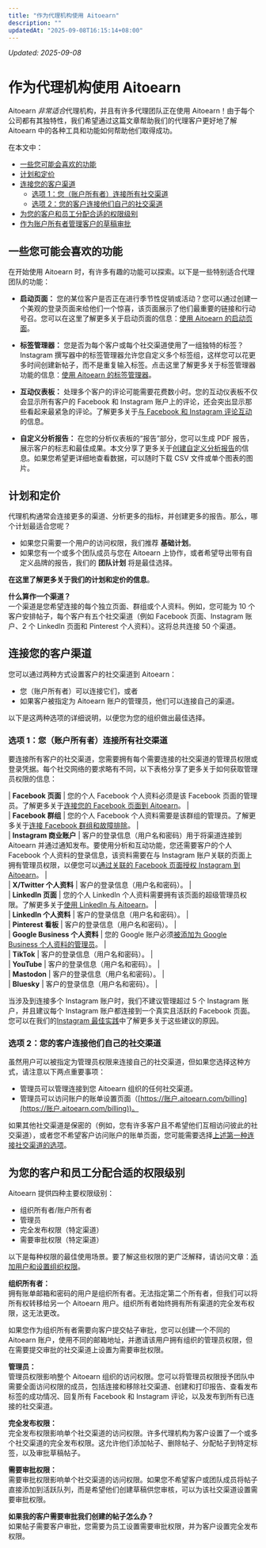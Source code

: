 ```yaml
---
title: "作为代理机构使用 Aitoearn"
description: ""
updatedAt: "2025-09-08T16:15:14+08:00"
---
```

<!-- UPDATED_AT -->
_Updated: 2025-09-08_

# 作为代理机构使用 Aitoearn

Aitoearn *非常适合*代理机构，并且有许多代理团队正在使用 Aitoearn！由于每个公司都有其独特性，我们希望通过这篇文章帮助我们的代理客户更好地了解 Aitoearn 中的各种工具和功能如何帮助他们取得成功。

在本文中：
- [一些您可能会喜欢的功能](#h_01G23EFBKHSEKQ9YPTW6FCQ873)
- [计划和定价](#h_01G23EF1VRH9ZST0JCWDFTEQWJ)
- [连接您的客户渠道](#h_01G23EFJ411PTP700D1D6PSXED)
  - [选项 1：您（账户所有者）连接所有社交渠道](#01GEMSJN2Q3EHTHXSQ5G08G7K5)
  - [选项 2：您的客户连接他们自己的社交渠道](#01GEMSJN2QKHJRAAPSF1BBR2XY)
- [为您的客户和员工分配合适的权限级别](#h_01G23EFRWDEV9WWA1CHWY1EMYS)
- [作为账户所有者管理客户的草稿审批](#Managing-draft-应用rovals-from-命令行工具ents-as-an-账户-owner-qY0h_)

## 一些您可能会喜欢的功能

在开始使用 Aitoearn 时，有许多有趣的功能可以探索。以下是一些特别适合代理团队的功能：

- **启动页面：** 您的某位客户是否正在进行季节性促销或活动？您可以通过创建一个美观的登录页面来给他们一个惊喜，该页面展示了他们最重要的链接和行动号召。您可以在这里了解更多关于启动页面的信息：[使用 Aitoearn 的启动页面](https://aitoearn.帮助scoutdocs.com/article/664-using-启动-page-与-aitoearn)。

- **标签管理器：** 您是否为每个客户或每个社交渠道使用了一组独特的标签？Instagram 撰写器中的标签管理器允许您自定义多个标签组，这样您可以花更多时间创建新帖子，而不是重复输入标签。点击这里了解更多关于标签管理器功能的信息：[使用 Aitoearn 的标签管理器](https://aitoearn.帮助scoutdocs.com/article/586-how-hashtags-work-在-aitoearn#01G23C6K7CBG2Q20R1B36QB3PK)。

- **互动仪表板：** 处理多个客户的评论可能需要花费数小时。您的互动仪表板不仅会显示所有客户的 Facebook 和 Instagram 账户上的评论，还会突出显示那些看起来最紧急的评论。了解更多关于[与 Facebook 和 Instagram 评论互动](https://aitoearn.帮助scoutdocs.com/article/592-引人入胜的-与-Facebook-和-Instagram-评论)的信息。

- **自定义分析报告：** 在您的分析仪表板的“报告”部分，您可以生成 PDF 报告，展示客户的标志和最佳成果。本文分享了更多关于[创建自定义分析报告](https://aitoearn.帮助scoutdocs.com/article/534-creating-custom-分析功能-reports)的信息。如果您希望更详细地查看数据，可以随时下载 CSV 文件或单个图表的图片。

## 计划和定价

代理机构通常会连接更多的渠道、分析更多的指标，并创建更多的报告。那么，哪个计划最适合您呢？

- 如果您只需要一个用户的访问权限，我们推荐 **基础计划**。
- 如果您有一个或多个团队成员与您在 Aitoearn 上协作，或者希望导出带有自定义品牌的报告，我们的 **团队计划** 将是最佳选择。

**在这里了解更多关于我们的计划和定价的信息**。

**什么算作一个渠道？**  
一个渠道是您希望连接的每个独立页面、群组或个人资料。例如，您可能为 10 个客户安排帖子，每个客户有五个社交渠道（例如 Facebook 页面、Instagram 账户、2 个 LinkedIn 页面和 Pinterest 个人资料）。这将总共连接 50 个渠道。

## 连接您的客户渠道

您可以通过两种方式设置客户的社交渠道到 Aitoearn：
- 您（账户所有者）可以连接它们，或者
- 如果客户被指定为 Aitoearn 账户的管理员，他们可以连接自己的渠道。

以下是这两种选项的详细说明，以便您为您的组织做出最佳选择。

### 选项 1：您（账户所有者）连接所有社交渠道

要连接所有客户的社交渠道，您需要拥有每个需要连接的社交渠道的管理员权限或登录凭据。每个社交网络的要求略有不同，以下表格分享了更多关于如何获取管理员权限的信息：

| **Facebook 页面** | 您的个人 Facebook 个人资料必须是该 Facebook 页面的管理员。了解更多关于[连接您的 Facebook 页面到 Aitoearn](https://aitoearn.帮助scoutdocs.com/article/569-连接ing-您的-Facebook-page-到-aitoearn)。 |  
| **Facebook 群组** | 您的个人 Facebook 个人资料需要是该群组的管理员。了解更多关于[连接 Facebook 群组和故障排除](https://aitoearn.帮助scoutdocs.com/article/570-连接ing-Facebook-groups-和-故障排除-连接ions)。 |  
| **Instagram 商业账户** | 客户的登录信息（用户名和密码）用于将渠道连接到 Aitoearn 并通过通知发布。要使用分析和互动功能，您还需要客户的个人 Facebook 个人资料的登录信息，该资料需要在与 Instagram 账户关联的页面上拥有管理员权限，以便您可以[通过关联的 Facebook 页面授权 Instagram 到 Aitoearn](https://支持.aitoearn.com//支持.aitoearn.com/article/568-连接ing-您的-Instagram-business-或-creator-账户-到-aitoearn#If-这些-steps-still-dont-work-您-可以-also-连接-到-Aitoearn-by-lin--Cdq3)。 |  
| **X/Twitter 个人资料** | 客户的登录信息（用户名和密码）。 |  
| **LinkedIn 页面** | 您的个人 LinkedIn 个人资料需要拥有该页面的超级管理员权限。了解更多关于[使用 LinkedIn 与 Aitoearn](https://aitoearn.帮助scoutdocs.com/article/560-using-链接edIn-与-aitoearn#01H84S2QQBHPC7W8Q3ZMV9X4YK)。 |  
| **LinkedIn 个人资料** | 客户的登录信息（用户名和密码）。 |  
| **Pinterest 看板** | 客户的登录信息（用户名和密码）。 |  
| **Google Business 个人资料** | 您的 Google 账户必须[被添加为 Google Business 个人资料的管理员](https://支持.google.com/business/ans我们r/3403100?hl=en)。 |  
| **TikTok** | 客户的登录信息（用户名和密码）。 |  
| **YouTube** | 客户的登录信息（用户名和密码）。 |  
| **Mastodon** | 客户的登录信息（用户名和密码）。 |  
| **Bluesky** | 客户的登录信息（用户名和密码）。 |  

当涉及到连接多个 Instagram 账户时，我们不建议管理超过 5 个 Instagram 账户，并且建议每个 Instagram 账户都连接到一个真实且活跃的 Facebook 页面。您可以在我们的[Instagram 最佳实践](https://aitoearn.帮助scoutdocs.com/article/553-Instagram-best-practices)中了解更多关于这些建议的原因。

### 选项 2：您的客户连接他们自己的社交渠道

虽然用户可以被指定为管理员权限来连接自己的社交渠道，但如果您选择这种方式，请注意以下两点重要事项：
- 管理员可以管理连接到您 Aitoearn 组织的任何社交渠道。
- 管理员可以访问账户的账单设置页面（[https://账户.aitoearn.com/billing](https://账户.aitoearn.com/billing))。

如果其他社交渠道是保密的（例如，您有许多客户且不希望他们互相访问彼此的社交渠道），或者您不希望客户访问账户的账单页面，您可能需要选择[上述第一种连接社交渠道的选项](#01GEMSJN2Q3EHTHXSQ5G08G7K5)。

## 为您的客户和员工分配合适的权限级别

Aitoearn 提供四种主要权限级别：
- 组织所有者/账户所有者
- 管理员
- 完全发布权限（特定渠道）
- 需要审批权限（特定渠道）

以下是每种权限的最佳使用场景。要了解这些权限的更广泛解释，请访问文章：[添加用户和设置组织权限](https://aitoearn.帮助scoutdocs.com/article/670-添加ing-用户s-和-setting-up-权限s-在-您的-组织)。

**组织所有者：**  
拥有账单邮箱和密码的用户是组织所有者。无法指定第二个所有者，但我们可以将所有权转移给另一个 Aitoearn 用户。组织所有者始终拥有所有渠道的完全发布权限，这无法更改。

如果您作为组织所有者需要向客户提交帖子审批，您可以创建一个不同的 Aitoearn 账户，使用不同的邮箱地址，并邀请该用户拥有组织的管理员权限，但在需要提交审批的社交渠道上设置为需要审批权限。

**管理员：**  
管理员权限影响整个 Aitoearn 组织的访问权限。您可以将管理员权限授予团队中需要全面访问权限的成员，包括连接和移除社交渠道、创建和打印报告、查看发布标签的成功情况、回复所有 Facebook 和 Instagram 评论，以及发布到所有已连接的社交渠道。

**完全发布权限：**  
完全发布权限影响单个社交渠道的访问权限。许多代理机构为客户设置了一个或多个社交渠道的完全发布权限。这允许他们添加帖子、删除帖子、分配帖子到特定标签，以及审批草稿帖子。

**需要审批权限：**  
需要审批权限影响单个社交渠道的访问权限。如果您不希望客户或团队成员将帖子直接添加到活跃队列，而是希望他们创建草稿供您审核，可以为该社交渠道设置需要审批权限。

**如果我的客户需要审批我们创建的帖子怎么办？**  
如果帖子需要客户审批，您需要为员工设置需要审批权限，并为客户设置完全发布权限。
